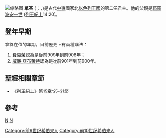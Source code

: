 {{unreferenced|time=2017-07-22T11:16:53+00:00}}
[[File:Nadab_of_Israel.png|缩略图]]
'''拿答''' ({{lang-he|נדב בן ירבעם}}；{{lang|en|Nadab}}，{{bd||？|前980年|catIdx=拿答}})是古代[[中東|中東]]國家北[[以色列王國|以色列王國]]的第二任君主。他的父親是[[耶羅波安一世|耶羅波安一世]] ([[列王紀上|列王紀上]]14:20)。

== 登年早期 ==

拿答在位的年期，目前歷史上有兩種講法：
# [[費毅榮|費毅榮]]認為是從前909年到前908年；
# [[威廉·亞布萊特|威廉·亞布萊特]]認為是從前901年到前900年。

== 聖經相關章節 ==
* 《[[列王紀上|列王紀上]]》第15章:25-31節

== 參考 ==
<references />

{{leader|父[[耶羅波安一世|耶羅波安一世]]|[[以色列王國|以色列國王]]|[[巴沙|巴沙]]}}

{{古以色列国王}}
{{君王小作品}}
{{基督教小作品}}

[[category:聖經人物|N]]
[[category:以色列君王|N]]
[[Category:前9世纪希伯来人|Category:前9世纪希伯来人]]
[[Category:前10世纪希伯来人|Category:前10世纪希伯来人]]